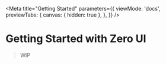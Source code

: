 
<Meta
  title="Getting Started"
  parameters={{
    viewMode: 'docs',
    previewTabs: {
      canvas: { hidden: true },
    },
  }}
/>

# Getting Started with Zero UI

> WIP
